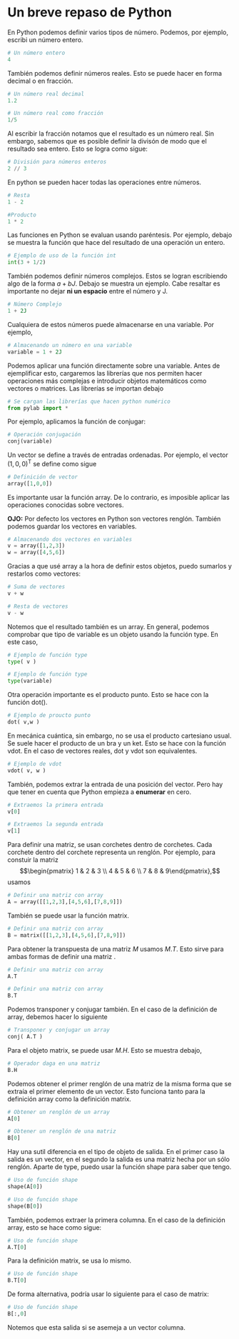 # Un breve repaso de Python

En Python podemos definir varios tipos de número. Podemos, por ejemplo, escribi un número entero.

```python
# Un número entero
4
```

También podemos definir números reales. Esto se puede hacer en forma decimal o en fracción.

```python
# Un número real decimal
1.2
```

```python
# Un número real como fracción
1/5
```

Al escribir la fracción notamos que el resultado es un número real. Sin embargo, sabemos que es posible definir la divisón de modo que el resultado sea entero. Esto se logra como sigue:

```python
# División para números enteros
2 // 3
```

En python se pueden hacer todas las operaciones entre números. 

```python
# Resta
1 - 2
```

```python
#Producto
1 * 2
```

Las funciones en Python se evaluan usando paréntesis. Por ejemplo, debajo se muestra la función que hace del resultado de una operación un entero.

```python
# Ejemplo de uso de la función int
int(3 + 1/2)
```

También podemos definir números complejos. Estos se logran escribiendo algo de la forma $a + bJ$. Debajo se muestra un ejemplo. Cabe resaltar es importante no dejar **ni un espacio** entre el número y J.

```python
# Número Complejo 
1 + 2J
```

Cualquiera de estos números puede almacenarse en una variable. Por ejemplo, 

```python
# Almacenando un número en una variable 
variable = 1 + 2J
```

Podemos aplicar una función directamente sobre una variable. Antes de ejemplificar esto, cargaremos las librerías que nos permiten hacer operaciones más complejas e introducir objetos matemáticos como vectores o matrices. Las librerías se importan debajo 

```python
# Se cargan las librerías que hacen python numérico
from pylab import *
```

Por ejemplo, aplicamos la función de conjugar: 

```python
# Operación conjugación 
conj(variable)
```

Un vector se define a través de entradas ordenadas. Por ejemplo, el vector $(1,0,0)^{\text{T}}$ se define como sigue

```python
# Definición de vector
array([1,0,0])
```
Es importante usar la función array. De lo contrario, es imposible aplicar las operaciones conocidas sobre vectores.

**OJO:** Por defecto los vectores en Python son vectores renglón. También podemos guardar los vectores en variables.

```python
# Almacenando dos vectores en variables
v = array([1,2,3])
w = array([4,5,6])
```

Gracias a que usé array a la hora de definir estos objetos, puedo sumarlos y restarlos como vectores: 

```python
# Suma de vectores
v + w
```
```python
# Resta de vectores
v - w
```

Notemos que el resultado también es un array. En general, podemos comprobar que tipo de variable es un objeto usando la función type. En este caso, 

```python
# Ejemplo de función type 
type( v )
```

```python
# Ejemplo de función type 
type(variable)
```

Otra operación importante es el producto punto. Esto se hace con la función dot().

```python
# Ejemplo de proucto punto
dot( v,w )
```

En mecánica cuántica, sin embargo, no se usa el producto cartesiano usual. Se suele hacer el producto de un bra y un ket. Esto se hace con la función vdot. En el caso de vectores reales, dot y vdot son equivalentes. 

```python
# Ejemplo de vdot
vdot( v, w )
```

También, podemos extrar la entrada de una posición del vector. Pero hay que tener en cuenta que Python empieza a **enumerar** en cero. 

```python
# Extraemos la primera entrada
v[0]
```

```python
# Extraemos la segunda entrada
v[1]
```

Para definir una matriz, se usan corchetes dentro de corchetes. Cada corchete dentro del corchete representa un renglón. Por ejemplo, para constuir la matriz $$\begin{pmatrix} 1 & 2 & 3 \\
4 & 5 & 6 \\
7 & 8 & 9\end{pmatrix},$$ 
usamos 
```python
# Definir una matriz con array
A = array([[1,2,3],[4,5,6],[7,8,9]])
```

También se puede usar la función matrix.

```python
# Definir una matriz con array
B = matrix([[1,2,3],[4,5,6],[7,8,9]])
```

Para obtener la transpuesta de una matriz $M$ usamos $M.T$. Esto sirve para ambas formas de definir una matriz . 

```python
# Definir una matriz con array
A.T
```

```python
# Definir una matriz con array
B.T
```

Podemos transponer y conjugar también. En el caso de la definición de array, debemos hacer lo siguiente

```python
# Transponer y conjugar un array
conj( A.T )
```

Para el objeto matrix, se puede usar $M.H$. Esto se muestra debajo, 

```python
# Operador daga en una matriz
B.H
```

Podemos obtener el primer renglón de una matriz de la misma forma que se extraía el primer elemento de un vector. Esto funciona tanto para la definición array como la definición matrix.

```python
# Obtener un renglón de un array
A[0]
```

```python
# Obtener un renglón de una matriz
B[0]
```

Hay una sutil diferencia en el tipo de objeto de salida. En el primer caso la salida es un vector, en el segundo la salida es una matriz hecha por un sólo renglón. Aparte de type, puedo usar la función shape para saber que tengo. 

```python
# Uso de función shape
shape(A[0])
```
```python
# Uso de función shape
shape(B[0])
```

También, podemos extraer la primera columna. En el caso de la definición array, esto se hace como sigue:

```python
# Uso de función shape
A.T[0]
```

Para la definición matrix, se usa lo mismo. 

```python
# Uso de función shape
B.T[0]
```

De forma alternativa, podría usar lo siguiente para el caso de matrix:

```python
# Uso de función shape
B[:,0]
```

Notemos que esta salida si se asemeja a un vector columna.